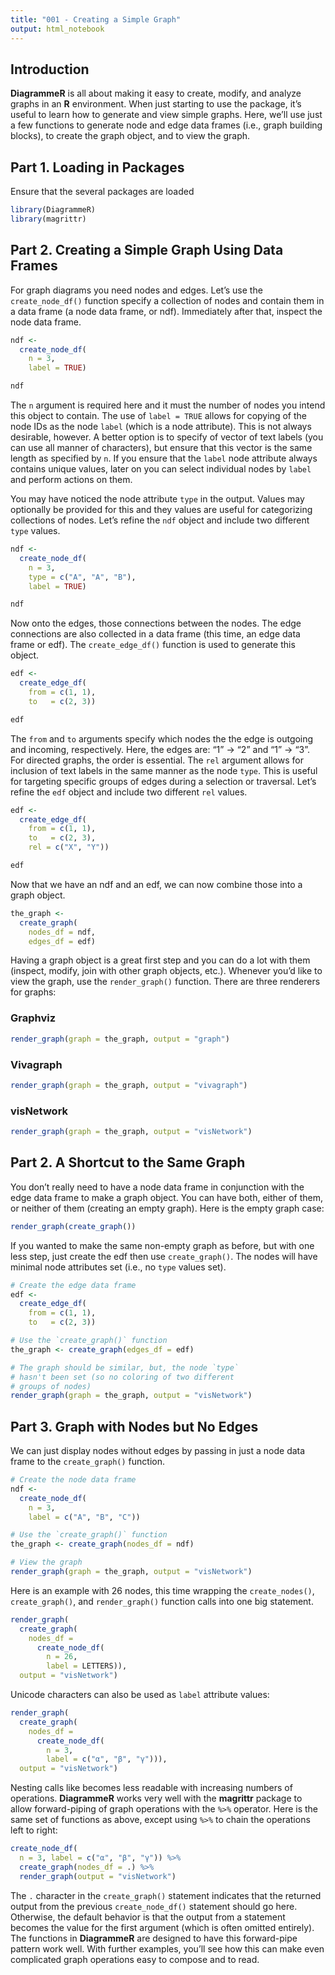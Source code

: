 ```yaml
---
title: "001 - Creating a Simple Graph"
output: html_notebook
---
```


## Introduction

**DiagrammeR** is all about making it easy to create, modify, and analyze graphs in an **R** environment. When just starting to use the package, it's useful to learn how to generate and view simple graphs. Here, we'll use just a few functions to generate node and edge data frames (i.e., graph building blocks), to create the graph object, and to view the graph.

## Part 1. Loading in Packages

Ensure that the several packages are loaded
```r
library(DiagrammeR)
library(magrittr)
```

## Part 2. Creating a Simple Graph Using Data Frames

For graph diagrams you need nodes and edges. Let's use the `create_node_df()` function specify a collection of nodes and contain them in a data frame (a node data frame, or ndf). Immediately after that, inspect the node data frame.

```r
ndf <- 
  create_node_df(
    n = 3,
    label = TRUE)

ndf
```

The `n` argument is required here and it must the number of nodes you intend this object to contain. The use of `label = TRUE` allows for copying of the node IDs as the node `label` (which is a node attribute). This is not always desirable, however. A better option is to specify of vector of text labels (you can use all manner of characters), but ensure that this vector is the same length as specified by `n`. If you ensure that the `label` node attribute always contains unique values, later on you can select individual nodes by `label` and perform actions on them.

You may have noticed the node attribute `type` in the output. Values may optionally be provided for this and they values are useful for categorizing collections of nodes. Let's refine the `ndf` object and include two different `type` values.

```r
ndf <- 
  create_node_df(
    n = 3,
    type = c("A", "A", "B"),
    label = TRUE)

ndf
```

Now onto the edges, those connections between the nodes. The edge connections are also collected in a data frame (this time, an edge data frame or edf). The `create_edge_df()` function is used to generate this object.

```r
edf <- 
  create_edge_df(
    from = c(1, 1),
    to   = c(2, 3))

edf
```

The `from` and `to` arguments specify which nodes the the edge is outgoing and incoming, respectively. Here, the edges are: "1" -> "2" and "1" -> "3". For directed graphs, the order is essential. The `rel` argument allows for inclusion of text labels in the same manner as the node `type`. This is useful for targeting specific groups of edges during a selection or traversal. Let's refine the `edf` object and include two different `rel` values.

```r
edf <- 
  create_edge_df(
    from = c(1, 1),
    to   = c(2, 3),
    rel = c("X", "Y"))

edf
```

Now that we have an ndf and an edf, we can now combine those into a graph object.

```r
the_graph <- 
  create_graph(
    nodes_df = ndf,
    edges_df = edf)
```

Having a graph object is a great first step and you can do a lot with them (inspect, modify, join with other graph objects, etc.). Whenever you'd like to view the graph, use the `render_graph()` function. There are three renderers for graphs:

### Graphviz

```r
render_graph(graph = the_graph, output = "graph")
```

### Vivagraph
```r
render_graph(graph = the_graph, output = "vivagraph")
```

### visNetwork
```r
render_graph(graph = the_graph, output = "visNetwork")
```


## Part 2. A Shortcut to the Same Graph

You don't really need to have a node data frame in conjunction with the edge data frame to make a graph object. You can have both, either of them, or neither of them (creating an empty graph). Here is the empty graph case:

```r
render_graph(create_graph())
```

If you wanted to make the same non-empty graph as before, but with one less step, just create the edf then use `create_graph()`. The nodes will have minimal node attributes set (i.e., no `type` values set).

```r
# Create the edge data frame
edf <- 
  create_edge_df(
    from = c(1, 1),
    to   = c(2, 3))

# Use the `create_graph()` function
the_graph <- create_graph(edges_df = edf)

# The graph should be similar, but, the node `type`
# hasn't been set (so no coloring of two different
# groups of nodes)
render_graph(graph = the_graph, output = "visNetwork")
```

## Part 3. Graph with Nodes but No Edges

We can just display nodes without edges by passing in just a node data frame to the `create_graph()` function.

```r
# Create the node data frame
ndf <- 
  create_node_df(
    n = 3,
    label = c("A", "B", "C"))

# Use the `create_graph()` function
the_graph <- create_graph(nodes_df = ndf)

# View the graph
render_graph(graph = the_graph, output = "visNetwork")
```

Here is an example with 26 nodes, this time wrapping the `create_nodes()`, `create_graph()`, and `render_graph()` function calls into one big statement.

```r
render_graph(
  create_graph(
    nodes_df =
      create_node_df(
        n = 26,
        label = LETTERS)),
  output = "visNetwork")
```

Unicode characters can also be used as `label` attribute values:

```r
render_graph(
  create_graph(
    nodes_df =
      create_node_df(
        n = 3,
        label = c("α", "β", "γ"))),
  output = "visNetwork")
```

Nesting calls like becomes less readable with increasing numbers of operations. **DiagrammeR** works very well with the **magrittr** package to allow forward-piping of graph operations with the `%>%` operator. Here is the same set of functions as above, except using `%>%` to chain the operations left to right:

```r
create_node_df(
  n = 3, label = c("α", "β", "γ")) %>%
  create_graph(nodes_df = .) %>%
  render_graph(output = "visNetwork")
```

The `.` character in the `create_graph()` statement indicates that the returned output from the previous `create_node_df()` statement should go here. Otherwise, the default behavior is that the output from a statement becomes the value for the first argument (which is often omitted entirely). The functions in **DiagrammeR** are designed to have this forward-pipe pattern work well. With further examples, you'll see how this can make even complicated graph operations easy to compose and to read.

